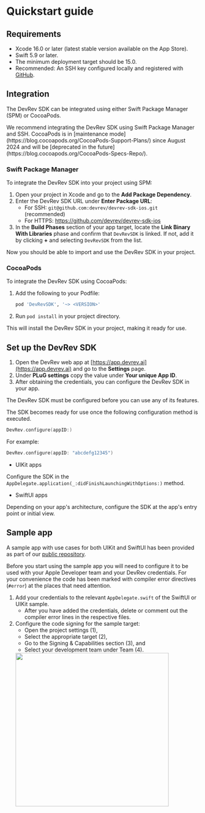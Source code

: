 # Quickstart guide

## Requirements

- Xcode 16.0 or later (latest stable version available on the App Store).
- Swift 5.9 or later.
- The minimum deployment target should be 15.0.
- Recommended: An SSH key configured locally and registered with [GitHub](https://docs.github.com/en/github/authenticating-to-github/connecting-to-github-with-ssh).

## Integration

The DevRev SDK can be integrated using either Swift Package Manager (SPM) or CocoaPods.

<Callout intent="warning">
We recommend integrating the DevRev SDK using Swift Package Manager and SSH. CocoaPods is in [maintenance mode](https://blog.cocoapods.org/CocoaPods-Support-Plans/) since August 2024 and will be [deprecated in the future](https://blog.cocoapods.org/CocoaPods-Specs-Repo/).
</Callout>

### Swift Package Manager

To integrate the DevRev SDK into your project using SPM:

1. Open your project in Xcode and go to the **Add Package Dependency**.
2. Enter the DevRev SDK URL under **Enter Package URL**:
	- For SSH: `git@github.com:devrev/devrev-sdk-ios.git` (recommended)
	- For HTTPS: https://github.com/devrev/devrev-sdk-ios
3. In the **Build Phases** section of your app target, locate the **Link Binary With Libraries** phase and confirm that `DevRevSDK` is linked. If not, add it by clicking **+** and selecting `DevRevSDK` from the list.

Now you should be able to import and use the DevRev SDK in your project.

### CocoaPods

To integrate the DevRev SDK using CocoaPods:

1. Add the following to your Podfile:
	```ruby
	pod 'DevRevSDK', '~> <VERSION>'
	```
2. Run `pod install` in your project directory.

This will install the DevRev SDK in your project, making it ready for use.

## Set up the DevRev SDK

1. Open the DevRev web app at [https://app.devrev.ai](https://app.devrev.ai) and go to the **Settings** page.
2. Under **PLuG settings** copy the value under **Your unique App ID**.
3. After obtaining the credentials, you can configure the DevRev SDK in your app.

<Callout intent="warning">
The DevRev SDK must be configured before you can use any of its features.
</Callout>

The SDK becomes ready for use once the following configuration method is executed.
```swift
DevRev.configure(appID:)
```
For example:

```swift
DevRev.configure(appID: "abcdefg12345")
```

- UIKit apps

Configure the SDK in the `AppDelegate.application(_:didFinishLaunchingWithOptions:)` method.

- SwiftUI apps

Depending on your app's architecture, configure the SDK at the app's entry point or initial view.

## Sample app
A sample app with use cases for both UIKit and SwiftUI has been provided as part of our [public repository](https://github.com/devrev/devrev-sdk-ios).

Before you start using the sample app you will need to configure it to be used with your Apple Developer team and your DevRev credentials. For your convenience the code has been marked with compiler error directives (`#error`) at the places that need attention.

1. Add your credentials to the relevant `AppDelegate.swift` of the SwiftUI or UIKit sample.
   - After you have added the credentials, delete or comment out the compiler error lines in the respective files.
1. Configure the code signing for the sample target:
	- Open the project settings (1),
	- Select the appropriate target (2),
	- Go to the Signing & Capabilities section (3), and
	- Select your development team under Team (4).
	<img src="../../../../img/screenshot-xcode-signing.png" width="400" />
